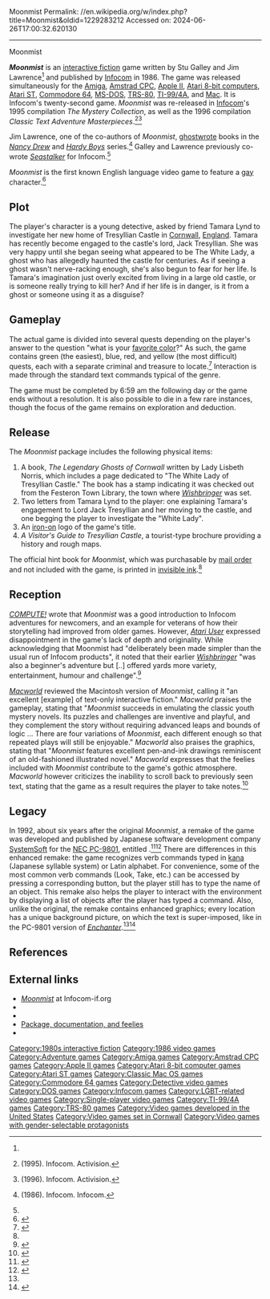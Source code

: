Moonmist
Permalink: //en.wikipedia.org/w/index.php?title=Moonmist&oldid=1229283212
Accessed on: 2024-06-26T17:00:32.620130



------
Moonmist
{{Short description|1986 video game}}
{{Infobox video game
| title = Moonmist
| image = Moonmist box art.jpg
| caption = 
| developer = [[Infocom]]
| publisher = Infocom
| designer = Stu Galley<br>Jim Lawrence
| writer = Jim Lawrence<br>Stu Galley
| engine = [[Z-machine]]
| released = Release 4: September 18, 1986<br>
Release 9: October 22, 1986
| genre = [[Interactive fiction]]
| modes = [[Single-player]]
| platforms = [[Amiga]], [[Amstrad CPC]], [[Apple II]], [[Atari 8-bit]], [[Atari ST]], [[Commodore 64]], [[MS-DOS]], [[TRS-80]], [[TI-99/4A]], [[Mac (computer)|Mac]]
}}

'''''Moonmist''''' is an [[interactive fiction]] game written by Stu Galley and Jim Lawrence<ref name="giantlist"/> and published by [[Infocom]] in 1986. The game was released simultaneously for the [[Amiga]], [[Amstrad CPC]], [[Apple II]], [[Atari 8-bit computers]], [[Atari ST]], [[Commodore 64]], [[MS-DOS]], [[TRS-80]], [[TI-99/4A]], and [[Mac (computer)|Mac]]. It is Infocom's twenty-second game. ''Moonmist'' was re-released in [[Infocom]]'s 1995 compilation ''The Mystery Collection'', as well as the 1996 compilation ''Classic Text Adventure Masterpieces''.<ref>{{cite magazine| title=The Mystery Collection| url=https://archive.org/details/InfocomTheMysteryCollection1995JewelCaseArt}}(1995). Infocom. Activision.</ref><ref>{{cite magazine| title=Classic Text Adventure Masterpieces| url=https://archive.org/details/classictextadventuremasterpiecesusa}}(1996). Infocom. Activision.</ref>

Jim Lawrence, one of the co-authors of ''Moonmist'', [[Ghostwriter|ghostwrote]] books in the ''[[Nancy Drew]]'' and ''[[Hardy Boys]]'' series.<ref>{{cite magazine| title=Moonmist Manual| url=https://archive.org/details/vgmuseum_infocom_moonmist-manual/page/n17| page=18}}(1986). Infocom. Infocom.</ref> Galley and Lawrence previously co-wrote ''[[Seastalker]]'' for Infocom.<ref name="giantlist"/>

''Moonmist'' is the first known English language video game to feature a [[homosexual|gay]] character.<ref name=cobbett-2011>{{cite web | url=https://www.pcgamer.com/they-did-it-first/ | title=They Did It First | author=Cobbett, Richard | website=[[PC Gamer]] | date=February 20, 2011 | accessdate=April 8, 2018}}</ref>

==Plot==
The player's character is a young detective, asked by friend Tamara Lynd to investigate her new home of Tresyllian Castle in [[Cornwall]], [[England]]. Tamara has recently become engaged to the castle's lord, Jack Tresyllian. She was very happy until she began seeing what appeared to be The White Lady, a ghost who has allegedly haunted the castle for centuries. As if seeing a ghost wasn't nerve-racking enough, she's also begun to fear for her life. Is Tamara's imagination just overly excited from living in a large old castle, or is someone really trying to kill her? And if her life is in danger, is it from a ghost or someone using it as a disguise?

==Gameplay==
The actual game is divided into several quests depending on the player's answer to the question "what is your [[favorite color]]?" As such, the game contains green (the easiest), blue, red, and yellow (the most difficult) quests, each with a separate criminal and treasure to locate.<ref name="maher20150312">{{cite web | url=http://www.filfre.net/2015/03/moonmist/ | title=Moonmist | publisher=The Digital Antiquarian | date=2015-03-12 | accessdate=12 March 2015 | author=Maher, Jimmy}}</ref> Interaction is made through the standard text commands typical of the genre.

The game must be completed by 6:59 am the following day or the game ends without a resolution. It is also possible to die in a few rare instances, though the focus of the game remains on exploration and deduction.

==Release==
The ''Moonmist'' package includes the following physical items:
#A book, ''The Legendary Ghosts of Cornwall'' written by Lady Lisbeth Norris, which includes a page dedicated to "The White Lady of Tresyllian Castle." The book has a stamp indicating it was checked out from the Festeron Town Library, the town where ''[[Wishbringer]]'' was set.
#Two letters from Tamara Lynd to the player: one explaining Tamara's engagement to Lord Jack Tresyllian and her moving to the castle, and one begging the player to investigate the "White Lady".
#An [[iron-on]] logo of the game's title.
#''A Visitor's Guide to Tresyllian Castle'', a tourist-type brochure providing a history and rough maps.

The official hint book for ''Moonmist'', which was purchasable by [[mail order]] and not included with the game, is printed in [[invisible ink]].<ref name=macworld />

==Reception==
''[[Compute!|COMPUTE!]]'' wrote that ''Moonmist'' was a good introduction to Infocom adventures for newcomers, and an example for veterans of how their storytelling had improved from older games.{{r|randall198707}} However, ''[[Atari User]]'' expressed disappointment in the game's lack of depth and originality. While acknowledging that Moonmist had "deliberately been made simpler than the usual run of Infocom products", it noted that their earlier ''[[Wishbringer]]'' "was also a beginner's adventure but [..] offered yards more variety, entertainment, humour and challenge".<ref>{{cite journal|url=https://archive.org/stream/atari-user-uk-magazine-22/Atari_User_UK_22#page/n21/mode/2up|journal=Atari User|issue=22|date=February 1987|author=Brillig|title=Moon Eclipsed}}</ref>

''[[Macworld]]'' reviewed the Macintosh version of ''Moonmist'', calling it "an excellent [example] of text-only interactive fiction." ''Macworld'' praises the gameplay, stating that "''Moonmist'' succeeds in emulating the classic youth mystery novels. Its puzzles and challenges are inventive and playful, and they complement the story without requiring advanced leaps and bounds of logic ... There are four variations of ''Moonmist'', each different enough so that repeated plays will still be enjoyable." ''Macworld'' also praises the graphics, stating that "''Moonmist'' features excellent pen-and-ink drawings reminiscent of an old-fashioned illustrated novel." ''Macworld'' expresses that the feelies included with ''Moonmist'' contribute to the game's gothic atmosphere. ''Macworld'' however criticizes the inability to scroll back to previously seen text, stating that the game as a result requires the player to take notes.<ref name=macworld>{{cite magazine|last = McCandless|first = Keith|title = Gender-Specific Leather and Lace: Moonmist 4.0 Review|date = August 1987|url = https://archive.org/details/MacWorld_8708_August_1987/page/n163|magazine = Macworld|publisher = Mac Publishing|pages = 159–160}}</ref>

==Legacy==
In 1992, about six years after the original ''Moonmist'', a remake of the game was developed and published by Japanese software development company [[SystemSoft Alpha|SystemSoft]] for the [[PC-9800 series|NEC PC-9801]], entitled {{nihongo|'''''Moonmist: Shiroki Kifujin no Nazo'''''|{{ruby|MoonMist|ムーンミスト}} ～白き貴夫人の謎～|MūnMisuto ～Shiroki Kifujin no Nazo～|lit. "Moonmist: The Mystery of the Noble White Lady"}}.<ref name="PC9801 Library">{{cite web |url=http://pc98library.tistory.com/1571 |title=PC-98x1 게임 도서관 :: System Soft의 게임 목록 (1992년) |date=16 June 2011 |trans-title=PC-98x1 Game Library :: SystemSoft's Game List (1992) |publisher=PC-98 Library |language=Korean |accessdate=16 December 2016}}</ref><ref>{{cite web |url=http://vgjunk.tumblr.com/image/141216414647 |title=PC-9801 User's Manual for Moonmist |publisher=VGJunk |accessdate=16 December 2016}}</ref> There are differences in this enhanced remake: the game recognizes verb commands typed in [[kana]] (Japanese syllable system) or Latin alphabet. For convenience, some of the most common verb commands (Look, Take, etc.) can be accessed by pressing a corresponding button, but the player still has to type the name of an object. This remake also helps the player to interact with the environment by displaying a list of objects after the player has typed a command. Also, unlike the original, the remake contains enhanced graphics; every location has a unique background picture, on which the text is super-imposed, like in the PC-9801 version of ''[[Enchanter (video game)|Enchanter]]''.<ref name="PC9801 Library"/><ref name="PC98Enchanter">{{cite web |url=http://www.mobygames.com/game/pc98/enchanter-wakaki-madshi-no-shiren |title=Enchanter: Wakaki Madōshi no Shiren |publisher=[[MobyGames]] |accessdate=16 December 2016}}</ref>

==References==
{{reflist|refs=
<ref name="randall198707">{{cite news | url=https://archive.org/stream/1987-07-compute-magazine/Compute_Issue_086_1987_Jul#page/n35/mode/2up | title=Moonmist | work=Compute! | date=July 1987 | accessdate=10 November 2013 | author=Randall, Neil | pages=34}}</ref>
<ref name="giantlist">{{cite web|title=The Giant List of Classic Game Programmers|url=https://dadgum.com/giantlist/ |last1=Hague |first1=James}}</ref>
}}

==External links==
* [http://www.infocom-if.org/games/moonmist/moonmist.html ''Moonmist''] at Infocom-if.org 
* {{Lemon Amiga game|id=2889}}
* {{IAg|a2_Moonmist_1986_Infocom|Moonmist}}
* [http://gallery.guetech.org/moonmist/moonmist.html Package, documentation, and feelies]
* {{IFDB | title=Moonmist}}

{{Infocom games}}

[[Category:1980s interactive fiction]]
[[Category:1986 video games]]
[[Category:Adventure games]]
[[Category:Amiga games]]
[[Category:Amstrad CPC games]]
[[Category:Apple II games]]
[[Category:Atari 8-bit computer games]]
[[Category:Atari ST games]]
[[Category:Classic Mac OS games]]
[[Category:Commodore 64 games]]
[[Category:Detective video games]]
[[Category:DOS games]]
[[Category:Infocom games]]
[[Category:LGBT-related video games]]
[[Category:Single-player video games]]
[[Category:TI-99/4A games]]
[[Category:TRS-80 games]]
[[Category:Video games developed in the United States]]
[[Category:Video games set in Cornwall]]
[[Category:Video games with gender-selectable protagonists]]